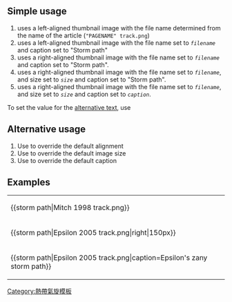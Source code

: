{{documentation subpage}}

== Simple usage ==
# <code>{{tld|{{BASEPAGENAME}}}}</code> uses a left-aligned thumbnail image with the file name determined from the name of the article (<code>"PAGENAME" track.png</code>)
# <code>{{tld|{{BASEPAGENAME}}|''filename''}}</code> uses a left-aligned thumbnail image with the file name set to <code>''filename''</code> and caption set to "Storm path"
# <code>{{tld|{{BASEPAGENAME}}|''filename''|right}}</code> uses a right-aligned thumbnail image with the file name set to <code>''filename''</code> and caption set to "Storm path".
# <code>{{tld|{{BASEPAGENAME}}|''filename''|right|''size''}}</code> uses a right-aligned thumbnail image with the file name set to <code>''filename''</code>, and size set to <code>''size''</code> and caption set to "Storm path".
# <code>{{tld|{{BASEPAGENAME}}|''filename''|right|''size''|''caption''}}</code> uses a right-aligned thumbnail image with the file name set to <code>''filename''</code>, and size set to <code>''size''</code> and caption set to <code>''caption''</code>.

To set the value for the [[WP:ALT|alternative text]], use {{para|alt|''description''}}

== Alternative usage ==
# Use {{para|align}} to override the default alignment
# Use {{para|size}} to override the default image size
# Use {{para|caption}} to override the default caption

== Examples ==
{|class="wikitable"
|-
|<nowiki>{{storm path|Mitch 1998 track.png}}</nowiki>
|{{storm path|Mitch 1998 track.png}}
|-
|<nowiki>{{storm path|Epsilon 2005 track.png|right|150px}}</nowiki>
|{{storm path|Epsilon 2005 track.png|right|150px}}
|-
|<nowiki>{{storm path|Epsilon 2005 track.png|caption=Epsilon's zany storm path}}</nowiki>
|{{storm path|Epsilon 2005 track.png|caption=Epsilon's zany storm path}}
|}

<includeonly>
<!-- Categories and interwikis here -->
[[Category:熱帶氣旋模板]]
</includeonly>